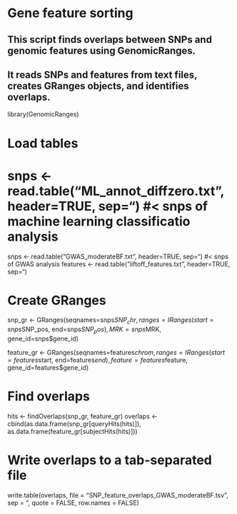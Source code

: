 # Gene feature sorting

## This script finds overlaps between SNPs and genomic features using GenomicRanges.
## It reads SNPs and features from text files, creates GRanges objects, and identifies overlaps.

library(GenomicRanges)

# Load tables
# snps <- read.table("ML_annot_diffzero.txt", header=TRUE, sep="\t") #< snps of machine learning classificatio analysis
snps <- read.table("GWAS_moderateBF.txt", header=TRUE, sep="\t") #< snps of GWAS analysis
features <- read.table("liftoff_features.txt", header=TRUE, sep="\t")

# Create GRanges
snp_gr <- GRanges(seqnames=snps$SNP_chr,
                  ranges=IRanges(start=snps$SNP_pos, end=snps$SNP_pos),
                  MRK=snps$MRK, gene_id=snps$gene_id)

feature_gr <- GRanges(seqnames=features$chrom,
                      ranges=IRanges(start=features$start, end=features$end),
                      feature=features$feature, gene_id=features$gene_id)

# Find overlaps
hits <- findOverlaps(snp_gr, feature_gr)
overlaps <- cbind(as.data.frame(snp_gr[queryHits(hits)]),
                  as.data.frame(feature_gr[subjectHits(hits)]))

# Write overlaps to a tab-separated file
write.table(overlaps,
            file = "SNP_feature_overlaps_GWAS_moderateBF.tsv",
            sep = "\t",
            quote = FALSE,
            row.names = FALSE)
